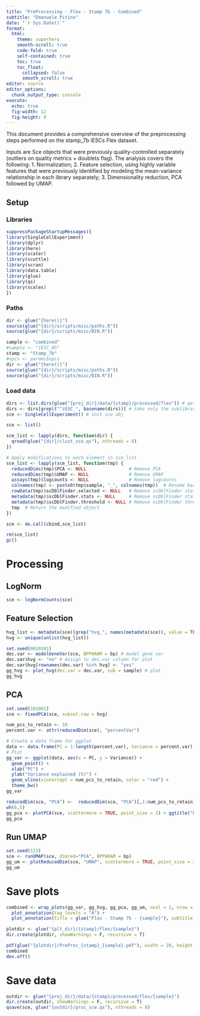 ```yaml
---
title: "PreProcessing - Flex - Stamp 7b - Combined"
subtitle: "Emanuele Pitino"
date: "`r Sys.Date()`"
format: 
  html:
    theme: superhero
    smooth-scroll: true
    code-fold: true
    self-contained: true
    toc: true
    toc_float: 
      collapsed: false
      smooth_scroll: true
editor: source
editor_options: 
  chunk_output_type: console
execute:
  echo: true
  fig-width: 12     
  fig-height: 9 
---
```

This document provides a comprehensive overview of the preprocessing steps performed on the stamp_7b iESCs Flex dataset.

Inputs are Sce objects that were previously quality-controlled separately (outliers on quality metrics + doublets flag). 
The analysis covers the following:
1. Normalization; 2. Feature selection, using highly variable features that were previously identified by modeling the mean-variance relationship in each library separately; 3. Dimensionality reduction, PCA followed by UMAP.

## Setup
### Libraries
```r
suppressPackageStartupMessages({
library(SingleCellExperiment)
library(dplyr)
library(here)
library(scater)
library(scuttle)
library(scran)
library(data.table)
library(glue)
library(qs)
library(scales)
})
```

### Paths
```r
dir <- glue("{here()}")
source(glue("{dir}/scripts/misc/paths.R"))
source(glue("{dir}/scripts/misc/BIN.R"))

sample <- "combined"
#sample <- "iESC_0h"
stamp <- "Stamp_7b"
#npcs <- params$npcs
dir <- glue("{here()}")
source(glue("{dir}/scripts/misc/paths.R"))
source(glue("{dir}/scripts/misc/BIN.R"))
```

### Load data
```r
dirs <- list.dirs(glue("{proj_dir}/data/{stamp}/processed/flex")) # get dirs
dirs <- dirs[grepl("^iESC_", basename(dirs))] # take only the sublibraries dir
sce <- SingleCellExperiment() # init sce obj

sce <- list()

sce_list <- lapply(dirs, function(dir) {
  qread(glue("{dir}/clust_sce.qs"), nthreads = 8)
})

# Apply modifications to each element in sce_list
sce_list <- lapply(sce_list, function(tmp) {
  reducedDims(tmp)$PCA <- NULL                # Remove PCA
  reducedDims(tmp)$UMAP <- NULL               # Remove UMAP
  assays(tmp)$logcounts <- NULL               # Remove logcounts
  colnames(tmp) <- paste0(tmp$sample, "_", colnames(tmp))  # Rename barcodes
  rowData(tmp)$scDblFinder.selected <- NULL   # Remove scDblFinder stats from rowData
  metadata(tmp)$scDblFinder.stats <- NULL     # Remove scDblFinder stats from metadata
  metadata(tmp)$scDblFinder.threshold <- NULL # Remove scDblFinder threshold from metadata
  tmp  # Return the modified object
})

sce <- do.call(cbind,sce_list)

rm(sce_list)
gc()
```

# Processing

## LogNorm
```r
sce <- logNormCounts(sce)
```

## Feature Selection
```r
hvg_list <- metadata(sce)[grep("hvg_", names(metadata(sce)), value = TRUE)]
hvg <- unique(unlist(hvg_list))

set.seed(0010101)
dec.var <- modelGeneVar(sce, BPPARAM = bp) # model gene var
dec.var$hvg <- "no" # Assign to dec.var column for plot
dec.var$hvg[rownames(dec.var) %in% hvg] <- "yes"
gg_hvg <- plot_hvg(dec.var = dec.var, sub = sample) # plot
gg_hvg
```

## PCA

```r
set.seed(101001)
sce <- fixedPCA(sce, subset.row = hvg)

num_pcs_to_retain <- 10
percent.var <- attr(reducedDim(sce), "percentVar")

# Create a data frame for ggplot
data <- data.frame(PC = 1:length(percent.var), Variance = percent.var)
# Plot
gg_var <- ggplot(data, aes(x = PC, y = Variance)) +
  geom_point() +
  xlab("PC") +
  ylab("Variance explained (%)") +
  geom_vline(xintercept = num_pcs_to_retain, color = "red") +
  theme_bw()
gg_var
```

```r
reducedDim(sce, "PCA") <-  reducedDim(sce, "PCA")[,1:num_pcs_to_retain]
wh(6,5)
gg_pca <- plotPCA(sce, scattermore = TRUE, point_size = 2) + ggtitle("PCA")
gg_pca
```

## Run UMAP
```r
set.seed(123)
sce <- runUMAP(sce, dimred="PCA", BPPARAM = bp)
gg_um <- plotReducedDim(sce, "UMAP", scattermore = TRUE, point_size = 2) 
gg_um
```

# Save plots
```r
combined <- wrap_plots(gg_var, gg_hvg, gg_pca, gg_um, ncol = 2, nrow = 2) +
  plot_annotation(tag_levels = "A") + 
  plot_annotation(title = glue("Flex - Stamp 7b - {sample}"), subtitle = glue("N = {comma(ncol(sce))} cells"))

plotdir <- glue("{plt_dir}/{stamp}/flex/{sample}")
dir.create(plotdir, showWarnings = F, recursive = T)

pdf(glue("{plotdir}/PreProc_{stamp}_{sample}.pdf"), width = 20, height = 12)
combined
dev.off()
```

# Save data
```r
outdir <- glue("{proj_dir}/data/{stamp}/processed/flex/{sample}")
dir.create(outdir, showWarnings = F, recursive = T)
qsave(sce, glue("{outdir}/proc_sce.qs"), nthreads = 8)
```
